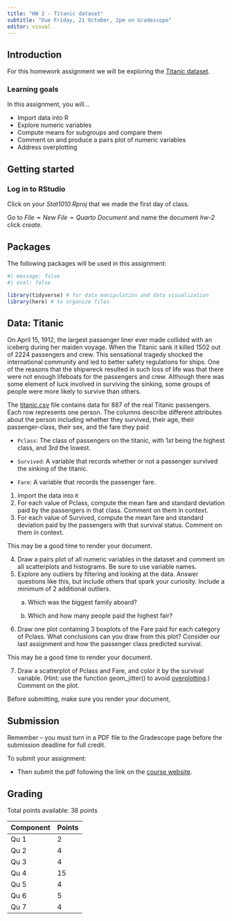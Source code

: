 ```yaml
---
title: "HW 2 - Titanic dataset"
subtitle: "Due Friday, 21 October, 2pm on Gradescope"
editor: visual
---
```


## Introduction

For this homework assignment we will be exploring the [Titanic dataset](https://github.com/stats1010-f22/website/blob/main/hw/data/titanic.csv).

### Learning goals

In this assignment, you will...

-   Import data into R
-   Explore numeric variables
-   Compute means for subgroups and compare them
-   Comment on and produce a pairs plot of numeric variables
-   Address overplotting

## Getting started

### Log in to RStudio

Click on your *Stat1010.Rproj* that we made the first day of class.

Go to *File* ➛ *New File* ➛ *Quarto Document* and name the document *hw-2* click *create.*

## Packages

The following packages will be used in this assignment:

```r
#| message: false
#| eval: false

library(tidyverse) # for data manipulation and data visualization
library(here) # to organize files
```

## Data: Titanic

On April 15, 1912, the largest passenger liner ever made collided with an iceberg during her maiden voyage. When the Titanic sank it killed 1502 out of 2224 passengers and crew. This sensational tragedy shocked the international community and led to better safety regulations for ships. One of the reasons that the shipwreck resulted in such loss of life was that there were not enough lifeboats for the passengers and crew. Although there was some element of luck involved in surviving the sinking, some groups of people were more likely to survive than others.

The [titanic.csv](https://github.com/stats1010-f22/website/blob/main/hw/data/titanic.csv) file contains data for 887 of the real Titanic passengers. Each row represents one person. The columns describe different attributes about the person including whether they survived, their age, their passenger-class, their sex, and the fare they paid

-   `Pclass`: The class of passengers on the titanic, with $1st$ being the highest class, and $3rd$ the lowest.

-   `Survived`: A variable that records whether or not a passenger survived the sinking of the titanic.

-   `Fare`: A variable that records the passenger fare.

1.  Import the data into `R`
2.  For each value of Pclass, compute the mean fare and standard deviation paid by the passengers in that class. Comment on them in context.
3.  For each value of Survived, compute the mean fare and standard deviation paid by the passengers with that survival status. Comment on them in context.

::: callout-warning
This may be a good time to render your document.
:::

4.  Draw a pairs plot of all numeric variables in the dataset and comment on all scatterplots and histograms. Be sure to use variable names.
5.  Explore any outliers by filtering and looking at the data. Answer questions like this, but include others that spark your curiosity. Include a minimum of 2 additional outliers.
    a.  Which was the biggest family aboard?

    b.  Which and how many people paid the highest fair?
6.  Draw one plot containing 3 boxplots of the Fare paid for each category of Pclass. What conclusions can you draw from this plot? Consider our last assignment and how the passenger class predicted survival.

::: callout-warning
This may be a good time to render your document.
:::

7.  Draw a scatterplot of Pclass and Fare, and color it by the survival variable. (Hint: use the function geom_jitter() to avoid [overplotting](https://www.data-to-viz.com/caveat/overplotting.html).) Comment on the plot.

::: callout-warning
Before submitting, make sure you render your document,
:::

## Submission

::: callout-warning
Remember -- you must turn in a PDF file to the Gradescope page before the submission deadline for full credit.
:::

To submit your assignment:

-   Then submit the pdf following the link on the [course website](https://stats1010-f22.github.io/website/course-links.html).

## Grading

Total points available: 38 points

| Component | Points |
|-----------|--------|
| Qu 1      | 2      |
| Qu 2      | 4      |
| Qu 3      | 4      |
| Qu 4      | 15     |
| Qu 5      | 4      |
| Qu 6      | 5      |
| Qu 7      | 4      |
